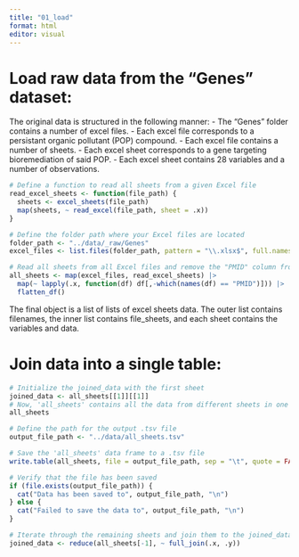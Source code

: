 ```yaml
---
title: "01_load"
format: html
editor: visual
---
```


# Load raw data from the "Genes" dataset:
The original data is structured in the following manner:
- The "Genes" folder contains a number of excel files.
- Each excel file corresponds to a persistant organic pollutant (POP) compound.
- Each excel file contains a number of sheets.
- Each excel sheet corresponds to a gene targeting bioremediation of said POP.
- Each excel sheet contains 28 variables and a number of observations.


```r
# Define a function to read all sheets from a given Excel file
read_excel_sheets <- function(file_path) {
  sheets <- excel_sheets(file_path)
  map(sheets, ~ read_excel(file_path, sheet = .x))
}

# Define the folder path where your Excel files are located
folder_path <- "../data/_raw/Genes"
excel_files <- list.files(folder_path, pattern = "\\.xlsx$", full.names = TRUE)

# Read all sheets from all Excel files and remove the "PMID" column from each sheet
all_sheets <- map(excel_files, read_excel_sheets) |> 
  map(~ lapply(.x, function(df) df[,-which(names(df) == "PMID")])) |> 
  flatten_df()
```
The final object is a list of lists of excel sheets data. The outer list contains filenames, the inner list contains file_sheets, and each sheet contains the variables and data.


# Join data into a single table:
```r
# Initialize the joined_data with the first sheet
joined_data <- all_sheets[[1]][[1]]
# Now, 'all_sheets' contains all the data from different sheets in one table with the "PMID" column removed
all_sheets

# Define the path for the output .tsv file
output_file_path <- "../data/all_sheets.tsv"

# Save the 'all_sheets' data frame to a .tsv file
write.table(all_sheets, file = output_file_path, sep = "\t", quote = FALSE, row.names = FALSE)

# Verify that the file has been saved
if (file.exists(output_file_path)) {
  cat("Data has been saved to", output_file_path, "\n")
} else {
  cat("Failed to save the data to", output_file_path, "\n")
}

# Iterate through the remaining sheets and join them to the joined_data
joined_data <- reduce(all_sheets[-1], ~ full_join(.x, .y))
```

